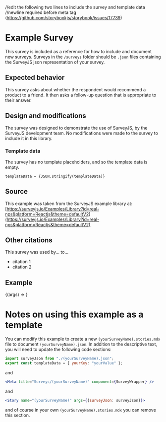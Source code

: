 //edit the following two lines to include the survey and template data
//newline required before meta tag (https://github.com/storybookjs/storybook/issues/17739)

<Meta title="Surveys/Example" component={SurveyWrapper} />

# Example Survey

This survey is included as a reference for how to include and document new surveys.
Surveys in the `/surveys` folder should be `.json` files containing the SurveyJS
json representation of your survey.

## Expected behavior

This survey asks about whether the respondent would recommend a product to a friend.
It then asks a follow-up question that is appropriate to their answer.

## Design and modifications

The survey was designed to demonstrate the use of SurveyJS, by the SurveyJS development team.
No modifications were made to the survey to include it in this library.

### Template data

The survey has no template placeholders, and so the template data is empty.

<code>templateData = {JSON.stringify(templateData)}</code>

## Source

This example was taken from the SurveyJS example library at:
[https://surveyjs.io/Examples/Library?id=real-nps&platform=Reactjs&theme=defaultV2](https://surveyjs.io/Examples/Library?id=real-nps&platform=Reactjs&theme=defaultV2)

## Other citations

This survey was used by... to...

- citation 1
- citation 2

## Example

<Canvas>
  <Story name="Example" args={{ surveyJson: surveyJson }}>
    {(args) => <SurveyWrapper {...args} />}
  </Story>
</Canvas>

# Notes on using this example as a template

You can modify this example to create a new `(yourSurveyName).stories.mdx` file to document `(yourSurveyName).json`.
In addition to the descriptive text, you will need to update the following code sections:

```jsx
import surveyJson from "./(yourSurveyName).json";
export const templateData = { yourKey: "yourValue" };
```

and

```jsx
<Meta title="Surveys/(yourSurveyName)" component={SurveyWrapper} />
```

and

```jsx
<Story name="(yourSurveyName)" args={{surveyJson: surveyJson}}>
```

and of course in your own `(yourSurveyName).stories.mdx` you can remove this section.
